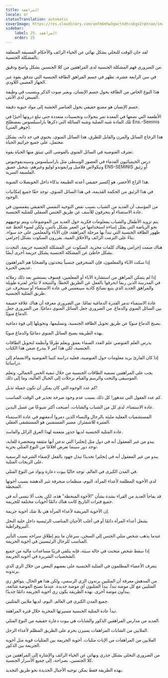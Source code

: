 ```yaml
---
title: المراهقة
locale: ar
statusTranslation: automatic
coverImage: https://res.cloudinary.com/xmfm6mhw3gwctndtcubgx2rptnae/image/upload/v1740337243/small_cover_educacion_fundamental_a051170f1c.webp
sidebar:
    label: 25. المراهقة
    order: 25
---
```

لقد حان الوقت للتخلي بشكل نهائي عن الحياء الزائف والأحكام المسبقة المتعلقة بالمشكلة الجنسية.

من الضروري فهم المشكلة الجنسية لدى المراهقين من كلا الجنسين بشكل واضح ودقيق.

في سن الرابعة عشرة، تظهر في جسم المراهق الطاقة الجنسية التي تتدفق بقوة عبر الجهاز العصبي اللاودي.

هذا النوع الخاص من الطاقة يحول جسم الإنسان، ويغير صوت الذكر ويتسبب في وظيفة المبيض لدى الأنثى.

جسم الإنسان هو مصنع حقيقي يحول العناصر الخشنة إلى مواد حيوية دقيقة.

الأطعمة التي نضعها في المعدة تمر بتحولات وتحسينات متعددة حتى تبلغ ذروتها أخيرًا في تلك المادة شبه الصلبة وشبه السائلة التي ذكرها باراسيلسوس بمصطلح Ens.-Seminis (جوهر المني).

هذا الزجاج السائل والمرن والقابل للطرق، هذا السائل المنوي، يحتوي في حد ذاته، بشكل محتمل، على جميع جراثيم الحياة.

تعترف الغنوصية في السائل المنوي بالفوضى التي تنبثق منها الحياة بقوة.

درس الخيميائيون القدماء في العصور الوسطى مثل باراسيلسوس وسينديفوجيوس ونيكولاس فلاميل ورايموندو لوليو وغيرهم، بتبجيل عميق ENS-SEMINIS أو زئبق الفلسفة السرية.

هذا الزاج الأخضر، هو إكسير حقيقي أعدته الطبيعة بذكاء داخل الحويصلات المنوية.

في هذا الزئبق من الحكمة القديمة، في هذا السائل المنوي، توجد حقًا جميع إمكانيات الوجود.

من المؤسف أن العديد من الشباب بسبب نقص التوجيه النفسي الحقيقي ينغمسون في عادة الاستمناء أو ينحرفون للأسف عن طريق الجنس السفلي للمثلية الجنسية.

يتم تزويد الأطفال والشباب بمعلومات فكرية حول العديد من الموضوعات ويتم توجيههم نحو الرياضة التي يقلل إساءة استخدامها من العمر بشكل بائس، ولكن لسوء الحظ عند ظهور الطاقة الجنسية التي تبدأ بها مرحلة المراهقة، فإن الآباء والمعلمين على حد سواء، بناءً على التزمت الزائف والأخلاق الغبية، يقررون السكوت بشكل إجرامي.

هناك صمت إجرامي وهناك كلمات مخزية. السكوت عن المشكلة الجنسية جريمة. التحدث بشكل خاطئ عن المشكلة الجنسية يشكل جريمة أخرى أيضًا.

إذا سكت الآباء والمعلمون، فإن المنحرفين جنسياً يتحدثون والضحايا هم المراهقون عديمي الخبرة.

إذا لم يتمكن المراهق من استشارة الآباء أو المعلمين، فسوف يستشير بعد ذلك زملائه في المدرسة الذين ربما انحرفوا بالفعل عن الطريق الخطأ. والنتيجة لا تتأخر لفترة طويلة والمراهق الجديد الذي يتبع نصائح كاذبة سينغمس في عادة الاستمناء أو سينحرف عن طريق المثلية الجنسية.

عادة الاستمناء تدمر القدرة الدماغية تمامًا. من الضروري معرفة أن هناك علاقة حميمة بين السائل المنوي والدماغ. من الضروري جعل السائل المنوي دماغيًا. من الضروري جعل الدماغ منويًا.

يصبح الدماغ منويًا عن طريق تحويل الطاقة الجنسية، وتسليمها، وتحويلها إلى قوة دماغية.

بهذه الطريقة يصبح السائل المنوي دماغيًا والدماغ منويًا.

يدرس العلم الغنوصي علم الغدد الصماء بعمق ويعلم طرقًا وأنظمة لتحويل الطاقات الجنسية، لكن هذا أمر لا يندرج ضمن هذا الكتاب.

إذا كان القارئ يريد معلومات حول الغنوصية، فعليه دراسة كتبنا الغنوصية والانضمام إلى دراساتنا.

يجب على المراهقين تسمية الطاقات الجنسية من خلال تنمية الحس الجمالي، وتعلم الموسيقى والنحت والرسم والقيام برحلات إلى الجبال العالية، وما إلى ذلك.

كم عدد الوجوه التي كان يمكن أن تكون جميلة تذبل!

كم عدد العقول التي تتدهور! كل ذلك بسبب عدم وجود صرخة تحذير في الوقت المناسب.

عادة الاستمناء، لدى كل من الشباب والشابات، أصبحت أكثر شيوعًا من غسل اليدين.

المستشفيات العقلية مليئة بالرجال والنساء الذين دمروا أدمغتهم في عادة الاستمناء المثيرة للاشمئزاز. مصير المستمنين هو المستشفى العقلي.

عادة المثلية الجنسية لديها جذور متعفنة لهذا العرق الزائل والفاسد.

يبدو من غير المعقول أنه في دول مثل إنجلترا التي تدعي أنها مثقفة ومتحضرة للغاية، توجد دور سينما تعرض أفلامًا من النوع المثلي بحرية.

يبدو من غير المعقول أنه في إنجلترا تحديدًا تبذل جهود بالفعل لإضفاء الشرعية الرسمية على الزيجات المثلية.

في المدن الكبرى في العالم، توجد حاليًا بيوت دعارة ونواد من النوع المثلي.

لدى الأخوية المظلمة لأعداء المرأة، اليوم، منظمات منحرفة تثير الدهشة بسبب أخوتها المنحطة.

قد يفاجأ العديد من القراء بشدة بشأن "الأخوة المنحطة" هذه، لكن يجب ألا ننسى أنه في جميع فترات التاريخ كانت هناك دائمًا أخويات مختلفة للجريمة.

إن الأخوية المريضة لأعداء المرأة هي بلا شك أخوية جريمة.

يشغل أعداء المرأة دائمًا أو في أغلب الأحيان المناصب الرئيسية داخل خلية النحل البيروقراطية.

عندما يذهب شخص مثلي الجنس إلى السجن، سرعان ما يتم إطلاق سراحه بسبب التأثير المناسب للرجال الرئيسيين في أخوية الجريمة.

إذا سقط شخص متخنث في حالة سيئة، فإنه يتلقى قريبًا مساعدات مالية من جميع الشخصيات الشريرة في أخوية الجريمة.

يتعرف الأعضاء المظلمون في المثلية الجنسية على بعضهم البعض من خلال الزي الذي يرتدونه.

من المدهش معرفة أن المثليين يرتدون الزي الرسمي، ولكن هذا هو الحال. يتوافق زي المثليين مع كل موضة تبدأ. يبدأ المثليون أي موضة جديدة. عندما تصبح الموضة شائعة، يبدأون موضة أخرى. بهذه الطريقة يكون زي أخوية الجريمة دائمًا جديدًا.

جميع المدن الكبرى في العالم، اليوم، لديها ملايين المثليين.

تبدأ عادة المثلية الجنسية مسيرتها المخزية خلال فترة المراهقة.

العديد من مدارس المراهقين الذكور والشابات هي بيوت دعارة حقيقية من النوع المثلي.

الملايين من الشابات المراهقات يسيرن بحزم على الطريق المظلم لأعداء الرجل.

الملايين من المراهقات من الإناث مثليات. أخوية الجريمة بين المثليات قوية مثل أخوية الجريمة بين الذكور.

من الضروري التخلي بشكل جذري ونهائي عن الحياء الزائف والإشارة إلى المراهقين من كلا الجنسين، بصراحة، إلى جميع الأسرار الجنسية.

بهذه الطريقة فقط يمكن توجيه الأجيال الجديدة نحو طريق التجديد.

